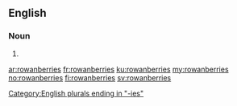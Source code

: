 ==English==

===Noun===
{{head|en|noun plural form}}

# {{plural of|rowanberry|lang=en}}

[[Category:English plurals ending in "-ies"]]

[[ar:rowanberries]]
[[fr:rowanberries]]
[[ku:rowanberries]]
[[my:rowanberries]]
[[no:rowanberries]]
[[fi:rowanberries]]
[[sv:rowanberries]]